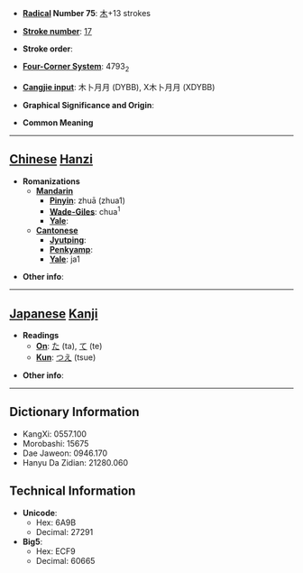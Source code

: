 * '''[[Wiktionary:Chinese radical index| Radical]] Number 75''': [[Wiktionary:Chinese radical index 木|木]]+13 strokes

* '''[[Wiktionary:Chinese total strokes index|Stroke number]]''': [[Wiktionary:Chinese total strokes index 17|17]]

* '''Stroke order''': 

* '''[[Wiktionary:Chinese four corner index|Four-Corner System]]''': 4793<sub>2</sub>

* '''[[Wiktionary:Chinese Cangjie index|Cangjie input]]''': 木卜月月 (DYBB), X木卜月月 (XDYBB)

* '''Graphical Significance and Origin''': 

* '''Common Meaning'''

----

== [[Chinese]] [[Hanzi]] ==

* '''Romanizations'''
** '''[[Mandarin]]'''
*** '''[[Pinyin]]''': zhuā (zhua1)
*** '''[[Wade-Giles]]''': chua<sup>1</sup>
*** '''[[Yale]]''': 
** '''[[Cantonese]]'''
*** '''[[Jyutping]]''':
*** '''[[Penkyamp]]''': 
*** '''[[Yale]]''': ja1

* '''Other info''': 

----

== [[Japanese]] [[Kanji]] ==

* '''Readings'''
** '''[[On]]''': [[た]] (ta), [[て]] (te)
** '''[[Kun]]''': [[つえ]] (tsue)

* '''Other info''':  

----

== Dictionary Information ==

* KangXi: 0557.100
* Morobashi: 15675
* Dae Jaweon: 0946.170
* Hanyu Da Zidian: 21280.060

== Technical Information ==

* '''Unicode''':
** Hex: 6A9B
** Decimal: 27291
* '''Big5''':
** Hex: ECF9
** Decimal: 60665